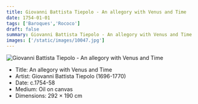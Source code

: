 ```yaml
---
title: Giovanni Battista Tiepolo - An allegory with Venus and Time
date: 1754-01-01
tags: ['Baroques','Rococo']
draft: false
summary: Giovanni Battista Tiepolo - An allegory with Venus and Time
images: ['/static/images/10047.jpg']
---
```


![Giovanni Battista Tiepolo - An allegory with Venus and Time](/static/images/10047.jpg)

* Title: An allegory with Venus and Time
* Artist: Giovanni Battista Tiepolo (1696-1770)
* Date: c.1754-58
* Medium: Oil on canvas
* Dimensions: 292 × 190 cm


